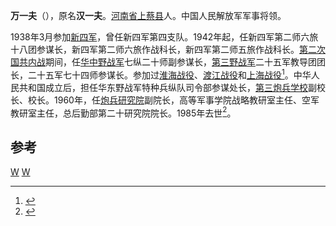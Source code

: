 '''万一夫'''（{{bd|1917年|3月|1985年|3月6日}}），原名'''汉一夫'''。[[河南省|河南省]][[上蔡县|上蔡县]]人。中国人民解放军军事将领。

1938年3月参加[[新四军|新四军]]，曾任新四军第四支队。1942年起，任新四军第二师六旅十八团参谋长，新四军第二师六旅作战科长，新四军第二师五旅作战科长。[[第二次国共内战|第二次国共内战]]期间，任[[华中野战军|华中野战军]]七纵二十师副参谋长，[[第三野战军|第三野战军]]二十五军教导团团长，二十五军七十四师参谋长。参加过[[淮海战役|淮海战役]]、[[渡江战役|渡江战役]]和[[上海战役|上海战役]]<ref>{{cite book|author=马洪才|title=新四军人物志|year=1986年12月|publisher=江苏人民出版社|pages=1}}</ref>。中华人民共和国成立后，担任华东野战军特种兵纵队司令部参谋处长，[[第三炮兵学校|第三炮兵学校]]副校长、校长。1960年，任[[炮兵研究院|炮兵研究院]]副院长，高等军事学院战略教研室主任、空军教研室主任，总后勤部第二十研究院院长。1985年去世<ref>{{cite book|title=当代河南将领传|year=:1990.10|publisher=河南人民出版社|location=郑州|isbn=7-215-01152-6}}</ref>。

==参考==
{{reflist}}
{{中国军事人物小作品}}

[[Category:漢姓_(姓氏)|W]]
[[Category:上蔡人|W]]
